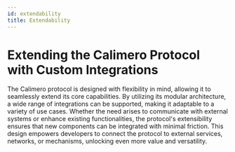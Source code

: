 ```yaml
---
id: extendability
title: Extendability
---
```


# Extending the Calimero Protocol with Custom Integrations

The Calimero protocol is designed with flexibility in mind, allowing it to
seamlessly extend its core capabilities. By utilizing its modular architecture,
a wide range of integrations can be supported, making it adaptable to a variety
of use cases. Whether the need arises to communicate with external systems or
enhance existing functionalities, the protocol's extensibility ensures that new
components can be integrated with minimal friction. This design empowers
developers to connect the protocol to external services, networks, or
mechanisms, unlocking even more value and versatility.
